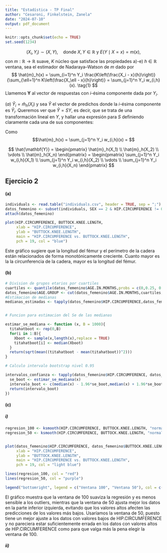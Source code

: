 ```yaml
---
title: "Estadística - TP Final"
author: "Cesaroni, Finkelstein, Zanela"
date: "2024-07-10"
output: pdf_document
---
```


```r
knitr::opts_chunk$set(echo = TRUE)
set.seed(1234) 
```

$$
(X_i, Y_i) \sim (X, Y), \quad \text{donde } X, Y \in \mathbb{R} \text{ y } E(Y \mid X = x) = m(x),
$$ con $m: \mathbb{R} \rightarrow \mathbb{R}$ suave, $K$ núcleo que satisface las propiedades a)-e) $h \in \mathbb{R}$ ventana, sea el estimador de Nadaraya–Watson de $m$ dado por $$
\hat{m}_h(x) = \sum_{i=1}^n Y_i \frac{K\left(\frac{X_i - x}{h}\right)}{\sum_{\ell=1}^n K\left(\frac{X_\ell - x}{h}\right)} = \sum_{j=1}^n Y_i w_{i,h}(x). \tag{1}
$$ Llamemos $\mathbf{Y}$ al vector de respuestas con $i$-ésima componente dada por $Y_i$.

$(a)$ $\hat{Y}_i = \hat{m}_h(X_i)$ y sea $\hat{Y}$ el vector de predichos donde la $i$-ésima componente es $\hat{Y}_i$. Queremos ver que $\hat{Y} = SY$, es decir, que se trata de una transformación lineal en $Y$, y hallar una expresión para $S$ definiendo claramente cada una de sus componentes:

Como $$\hat{m}_h(x) = \sum_{j=1}^n Y_i w_{i,h}(x) = $$

$$ \hat{\mathbf{Y}} = 
\begin{pmatrix}
\hat{m}_h(X_1) \\
\hat{m}_h(X_2) \\
\vdots \\
\hat{m}_h(X_n)
\end{pmatrix} =
\begin{pmatrix}
\sum_{j=1}^n Y_i w_{i,h}(X_1) \\
\sum_{j=1}^n Y_i w_{i,h}(X_2) \\
\vdots \\
\sum_{j=1}^n Y_i w_{i,h}(X_n)
\end{pmatrix}
$$

## Ejercicio 2

#### (a)

```r
individuals <- read.table("individuals.csv", header = TRUE, sep = ";")
datos_femenino <- subset(individuals, SEX == 2 & HIP.CIRCUMFERENCE != 0 & BUTTOCK.KNEE.LENGTH!=0)
attach(datos_femenino)

plot(HIP.CIRCUMFERENCE, BUTTOCK.KNEE.LENGTH,
     xlab = "HIP.CIRCUMFERENCE",
     ylab = "BUTTOCK.KNEE.LENGTH",
     main = "HIP.CIRCUMFERENCE vs. BUTTOCK.KNEE.LENGTH",
     pch = 19, col = "blue")
```

Este gráfico sugiere que la longitud del fémur y el perímetro de la cadera están relacionados de forma monotónicamente creciente. Cuanto mayor es la la circunferencia de la cadera, mayor es la longitud del fémur.

#### (b)

```r

# Division de grupos etarios por cuartiles
cuartiles <- quantile(datos_femenino$AGE.IN.MONTHS,probs = c(0,0.25, 0.5, 0.75,1))
datos_femenino$AGE.GROUP <- cut(datos_femenino$AGE.IN.MONTHS,cuartiles,include.lowest = TRUE, labels = c("0-81","82-128","129-168","169, +"))
#Estimacion de medianas 
medianas_estimadas <- tapply(datos_femenino$HIP.CIRCUMFERENCE,datos_femenino$AGE.GROUP,median)


# Funcion para estimacion del Se de las medianas

estimar_se_mediana <- function (x, B = 1000){
  titahatboot <- rep(0,B)
  for(i in 1:B){
    Xboot <- sample(x,length(x),replace = TRUE)
    titahatboot[i] <- median(Xboot)
  }
  return(sqrt(mean((titahatboot - mean(titahatboot))^2)))
}

# Calculo intervalo bootstrap nivel 0.95

intervalos_confianza <- tapply(datos_femenino$HIP.CIRCUMFERENCE, datos_femenino$AGE.GROUP, function(x){
  se_boot <- estimar_se_mediana(x)
  intervalo_boot <- c(median(x) - 1.96*se_boot,median(x) + 1.96*se_boot)
  return(intervalo_boot)
})

```

#### (c)
##### i)

```r
regresion_100 <- ksmooth(HIP.CIRCUMFERENCE, BUTTOCK.KNEE.LENGTH, "normal", bandwidth = 100)
regresion_50 <- ksmooth(HIP.CIRCUMFERENCE, BUTTOCK.KNEE.LENGTH, "normal", bandwidth = 50)


plot(datos_femenino$HIP.CIRCUMFERENCE, datos_femenino$BUTTOCK.KNEE.LENGTH,
     xlab = "HIP.CIRCUMFERENCE",
     ylab = "BUTTOCK.KNEE.LENGTH",
     main = "HIP.CIRCUMFERENCE vs. BUTTOCK.KNEE.LENGTH",
     pch = 19, col = "light blue")

lines(regresion_100, col = "red")
lines(regresion_50, col = "purple")

legend("bottomright", legend = c("Ventana 100", "Ventana 50"), col = c("red", "purple"), lty = 1, cex = 0.8)

```
El gráfico muestra que la ventana de 100 suaviza la regresión y es menos sensible a los outliers, mientras que la ventana de 50 ajusta mejor los datos en la parte inferior izquierda, evitando que los valores altos afecten las predicciones de los valores más bajos. Usaríamos la ventana de 50, puesto tiene un mejor ajuste a los datos con valores bajos de HIP.CIRCUMFERENCE y no pareciera estar suficientemente errada en los datos con valores altos de HIP.CIRCUMFERENCE como para que valga más la pena elegir la ventana de 100.

##### ii)
